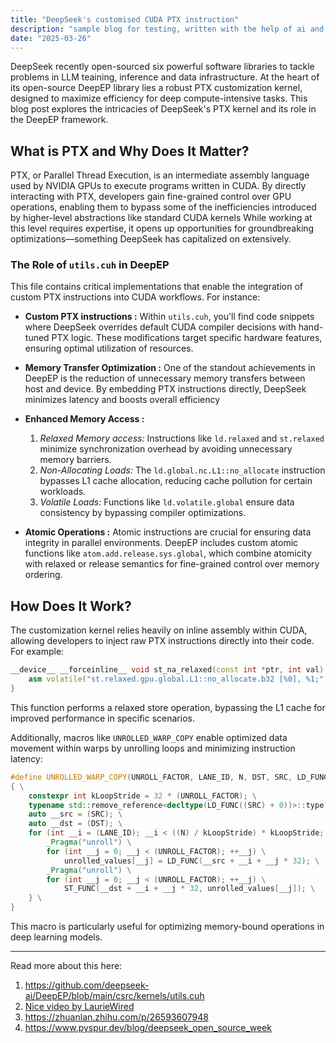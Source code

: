 ```yaml
---
title: "DeepSeek's customised CUDA PTX instruction"
description: "sample blog for testing, written with the help of ai and bit of a human touch"
date: "2025-03-26"
---
```


DeepSeek recently open-sourced six powerful software libraries to tackle problems in LLM teaining, inference and data infrastructure.
At the heart of its open-source DeepEP library lies a robust PTX customization kernel, designed to maximize efficiency for deep compute-intensive tasks.
This blog post explores the intricacies of DeepSeek's PTX kernel and its role in the DeepEP framework.

## What is PTX and Why Does It Matter?

PTX, or Parallel Thread Execution, is an intermediate assembly language used by NVIDIA GPUs to execute programs written in CUDA.
By directly interacting with PTX, developers gain fine-grained control over GPU operations, enabling them to bypass some of the inefficiencies introduced by higher-level abstractions like standard CUDA kernels 
While working at this level requires expertise, it opens up opportunities for groundbreaking optimizations—something DeepSeek has capitalized on extensively.

### The Role of `utils.cuh` in DeepEP

This file contains critical implementations that enable the integration of custom PTX instructions into CUDA workflows. For instance:

- **Custom PTX instructions :** Within `utils.cuh`, you&apos;ll find code snippets where DeepSeek overrides default CUDA compiler decisions with hand-tuned PTX logic. These modifications target specific hardware features, ensuring optimal utilization of resources.
 
- **Memory Transfer Optimization :** One of the standout achievements in DeepEP is the reduction of unnecessary memory transfers between host and device. By embedding PTX instructions directly, DeepSeek minimizes latency and boosts overall efficiency

- **Enhanced Memory Access :**
    1. *Relaxed Memory access:* Instructions like `ld.relaxed` and `st.relaxed` minimize synchronization overhead by avoiding unnecessary memory barriers.
    2. *Non-Allocating Loads:* The `ld.global.nc.L1::no_allocate` instruction bypasses L1 cache allocation, reducing cache pollution for certain workloads.
    3. *Volatile Loads:* Functions like `ld.volatile.global` ensure data consistency by bypassing compiler optimizations.

- **Atomic Operations :** Atomic instructions are crucial for ensuring data integrity in parallel environments. DeepEP includes custom atomic functions like `atom.add.release.sys.global`, which combine atomicity with relaxed or release semantics for fine-grained control over memory ordering.

## How Does It Work?

The customization kernel relies heavily on inline assembly within CUDA, allowing developers to inject raw PTX instructions directly into their code. For example:

```cpp
__device__ __forceinline__ void st_na_relaxed(const int *ptr, int val) {
    asm volatile("st.relaxed.gpu.global.L1::no_allocate.b32 [%0], %1;" : : "l"(ptr), "r"(val));
}
```

This function performs a relaxed store operation, bypassing the L1 cache for improved performance in specific scenarios.

Additionally, macros like `UNROLLED_WARP_COPY` enable optimized data movement within warps by unrolling loops and minimizing instruction latency:

```cpp
#define UNROLLED_WARP_COPY(UNROLL_FACTOR, LANE_ID, N, DST, SRC, LD_FUNC, ST_FUNC) \
{ \
    constexpr int kLoopStride = 32 * (UNROLL_FACTOR); \
    typename std::remove_reference<decltype(LD_FUNC((SRC) + 0))>::type unrolled_values[(UNROLL_FACTOR)]; \
    auto __src = (SRC); \
    auto __dst = (DST); \
    for (int __i = (LANE_ID); __i < ((N) / kLoopStride) * kLoopStride; __i += kLoopStride) { \
        _Pragma("unroll") \
        for (int __j = 0; __j < (UNROLL_FACTOR); ++__j) \
            unrolled_values[__j] = LD_FUNC(__src + __i + __j * 32); \
        _Pragma("unroll") \
        for (int __j = 0; __j < (UNROLL_FACTOR); ++__j) \
            ST_FUNC(__dst + __i + __j * 32, unrolled_values[__j]); \
    } \
}
```
This macro is particularly useful for optimizing memory-bound operations in deep learning models.

---

Read more about this here:

1. https://github.com/deepseek-ai/DeepEP/blob/main/csrc/kernels/utils.cuh
2. [Nice video by LaurieWired](https://www.youtube.com/watch?v=iEda8_Mvvo4)
3. https://zhuanlan.zhihu.com/p/26593607948
4. https://www.pyspur.dev/blog/deepseek_open_source_week